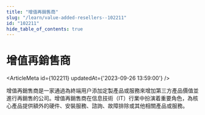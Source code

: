 ```yaml
---
title: "增值再銷售商"
slug: "/learn/value-added-resellers--102211"
id: "102211"
hide_table_of_contents: true
---
```



# 增值再銷售商

<ArticleMeta id={102211} updatedAt={'2023-09-26 13:59:00'} />
<div className='border-solid border-b border-t-0 my-4 border-[var(--ifm-color-gray-300)]' />

增值再銷售商是一家通過為終端用户添加定製產品或服務來增加第三方產品價值並進行再銷售的公司。增值再銷售商在信息技術（IT）行業中扮演着重要角色，為核心產品提供額外的硬件、安裝服務、諮詢、故障排除或其他相關產品或服務。
